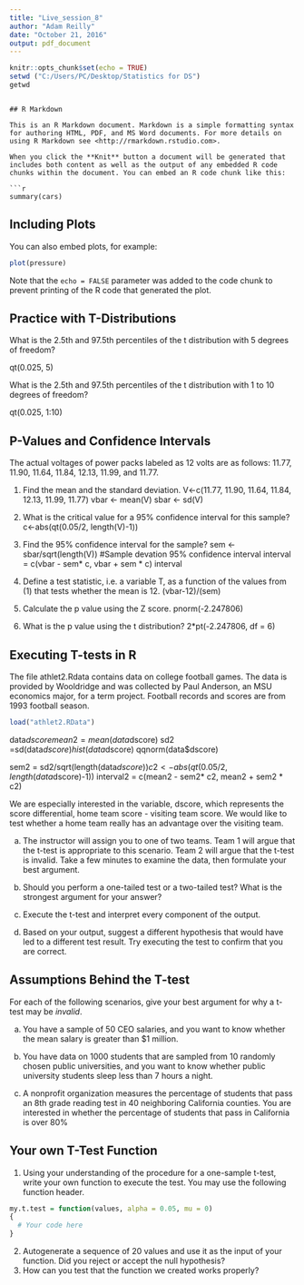 ---
title: "Live_session_8"
author: "Adam Reilly"
date: "October 21, 2016"
output: pdf_document
---

```{r setup, include=FALSE}
knitr::opts_chunk$set(echo = TRUE)
setwd ("C:/Users/PC/Desktop/Statistics for DS")
getwd
```
```

## R Markdown

This is an R Markdown document. Markdown is a simple formatting syntax for authoring HTML, PDF, and MS Word documents. For more details on using R Markdown see <http://rmarkdown.rstudio.com>.

When you click the **Knit** button a document will be generated that includes both content as well as the output of any embedded R code chunks within the document. You can embed an R code chunk like this:

```{r cars}
summary(cars)
```

## Including Plots

You can also embed plots, for example:

```{r pressure, echo=FALSE}
plot(pressure)
```

Note that the `echo = FALSE` parameter was added to the code chunk to prevent printing of the R code that generated the plot.

## Practice with T-Distributions

What is the 2.5th and 97.5th percentiles of the t distribution with 5 degrees of freedom?

qt(0.025, 5)

What is the 2.5th and 97.5th percentiles of the t distribution with 1 to 10 degrees of freedom?

qt(0.025, 1:10)

## P-Values and Confidence Intervals

The actual voltages of power packs labeled as 12 volts are as follows: 11.77, 11.90, 11.64, 11.84, 12.13, 11.99, and 11.77. 

1) Find the mean and the standard deviation. 
V<-c(11.77, 11.90, 11.64, 11.84, 12.13, 11.99, 11.77)
vbar <- mean(V)
sbar <- sd(V)

2) What is the critical value for a 95% confidence interval for this sample?
c<-abs(qt(0.05/2, length(V)-1))

3) Find the 95% confidence interval for the sample?
sem <- sbar/sqrt(length(V))        #Sample devation
95% confidence interval
interval = c(vbar - sem* c, vbar + sem * c)
interval

4) Define a test statistic, i.e. a variable T, as a function of the values from (1) that tests whether the mean is 12.
(vbar-12)/(sem)

5) Calculate the p value using the Z score.
pnorm(-2.247806)

6) What is the p value using the t distribution?
2*pt(-2.247806, df = 6)

## Executing T-tests in R

The file athlet2.Rdata contains data on college football games.  The data is provided by Wooldridge and was collected by Paul Anderson, an MSU economics major, for a term project.  Football records and scores are from 1993 football season.

```{r}
load("athlet2.RData")
```
data$dscore
mean2 = mean(data$dscore)
sd2 =sd(data$dscore)
hist(data$dscore)
qqnorm(data$dscore)

sem2 = sd2/sqrt(length(data$dscore))
c2<-abs(qt(0.05/2, length(data$dscore)-1))
interval2 = c(mean2 - sem2* c2, mean2 + sem2 * c2)

We are especially interested in the variable, dscore, which represents the score differential, home team score - visiting team score.  We would like to test whether a home team really has an advantage over the visiting team.

a. The instructor will assign you to one of two teams.  Team 1 will argue that the t-test is appropriate to this scenario.  Team 2 will argue that the t-test is invalid.  Take a few minutes to examine the data, then formulate your best argument.

b. Should you perform a one-tailed test or a two-tailed test?  What is the strongest argument for your answer?

c. Execute the t-test and interpret every component of the output.

d. Based on your output, suggest a different hypothesis that would have led to a different test result.  Try executing the test to confirm that you are correct.


## Assumptions Behind the T-test

For each of the following scenarios, give your best argument for why a t-test may be *invalid*.

a. You have a sample of 50 CEO salaries, and you want to know whether the mean salary is greater than $1 million.

b. You have data on 1000 students that are sampled from 10 randomly chosen public universities, and you want to know whether public university students sleep less than 7 hours a night.

c. A nonprofit organization measures the percentage of students that pass an 8th grade reading test in 40 neighboring California counties.  You are interested in whether the percentage of students that pass in California is over 80%


## Your own T-Test Function

1. Using your understanding of the procedure for a one-sample t-test, write your own function to execute the test.  You may use the following function header.

```{r}
my.t.test = function(values, alpha = 0.05, mu = 0)
{
  # Your code here
}
```


2.	Autogenerate a sequence of 20 values and use it as the input of your function. Did you reject or accept the null hypothesis?
3.	How can you test that the function we created works properly?

